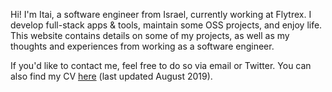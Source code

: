 
<div
	style={{
		marginRight: rhythm(1 / 2),
		float: "left"
	}}
>
	<AuthorImage/>
</div>

Hi! I'm Itai, a software engineer from Israel, currently working at Flytrex. I develop full-stack apps & tools, maintain some OSS projects, and enjoy life. This website contains details on some of my projects, as well as my thoughts and experiences from working as a software engineer.

If you'd like to contact me, feel free to do so via <SocialLink service="email">email</SocialLink> or <SocialLink service="twitter">Twitter</SocialLink>. You can also find my CV [here](/cv.pdf) (last updated August 2019).

